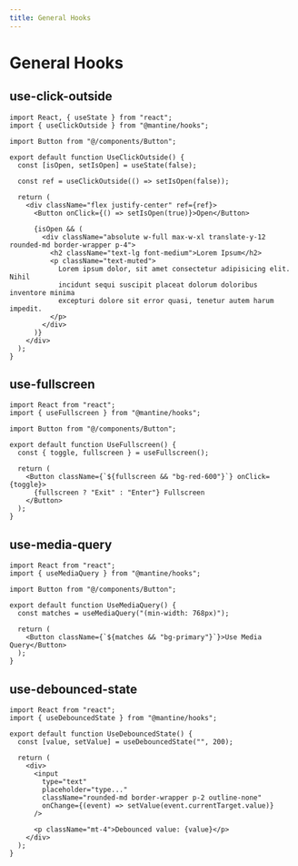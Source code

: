 ```yaml
---
title: General Hooks
---
```


# General Hooks

## use-click-outside

<Tabs id="use-click-outside">

<Tab label="Preview">

<ComponentPreview name="build-fast-use-click-outside" />

</Tab>

<Tab label="Code">

```tsx title="[name].tsx" showLineNumbers {2,9}#add /ref={ref}/#add
import React, { useState } from "react";
import { useClickOutside } from "@mantine/hooks";

import Button from "@/components/Button";

export default function UseClickOutside() {
  const [isOpen, setIsOpen] = useState(false);

  const ref = useClickOutside(() => setIsOpen(false));

  return (
    <div className="flex justify-center" ref={ref}>
      <Button onClick={() => setIsOpen(true)}>Open</Button>

      {isOpen && (
        <div className="absolute w-full max-w-xl translate-y-12 rounded-md border-wrapper p-4">
          <h2 className="text-lg font-medium">Lorem Ipsum</h2>
          <p className="text-muted">
            Lorem ipsum dolor, sit amet consectetur adipisicing elit. Nihil
            incidunt sequi suscipit placeat dolorum doloribus inventore minima
            excepturi dolore sit error quasi, tenetur autem harum impedit.
          </p>
        </div>
      )}
    </div>
  );
}
```

</Tab>

</Tabs>


## use-fullscreen

<Tabs id="use-fullscreen">

<Tab label="Preview">

<ComponentPreview name="build-fast-use-fullscreen" />

</Tab>

<Tab label="Code">

```tsx title="[name].tsx" showLineNumbers {2,7}#add
import React from "react";
import { useFullscreen } from "@mantine/hooks";

import Button from "@/components/Button";

export default function UseFullscreen() {
  const { toggle, fullscreen } = useFullscreen();

  return (
    <Button className={`${fullscreen && "bg-red-600"}`} onClick={toggle}>
      {fullscreen ? "Exit" : "Enter"} Fullscreen
    </Button>
  );
}
```

</Tab>

</Tabs>

## use-media-query

<Tabs id="use-media-query">

<Tab label="Preview">

<ComponentPreview name="build-fast-use-media-query" />

</Tab>

<Tab label="Code">

```tsx title="[name].tsx" showLineNumbers {2,7}#add
import React from "react";
import { useMediaQuery } from "@mantine/hooks";

import Button from "@/components/Button";

export default function UseMediaQuery() {
  const matches = useMediaQuery("(min-width: 768px)");

  return (
    <Button className={`${matches && "bg-primary"}`}>Use Media Query</Button>
  );
}
```

</Tab>

</Tabs>

## use-debounced-state

<Tabs id="use-debounced-state">

<Tab label="Preview">

<ComponentPreview name="build-fast-use-debounced-state" />

</Tab>

<Tab label="Code">

```tsx title="[name].tsx" showLineNumbers {2,5,13}#add
import React from "react";
import { useDebouncedState } from "@mantine/hooks";

export default function UseDebouncedState() {
  const [value, setValue] = useDebouncedState("", 200);

  return (
    <div>
      <input
        type="text"
        placeholder="type..."
        className="rounded-md border-wrapper p-2 outline-none"
        onChange={(event) => setValue(event.currentTarget.value)}
      />

      <p className="mt-4">Debounced value: {value}</p>
    </div>
  );
}
```

</Tab>

</Tabs>